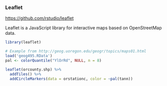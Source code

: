 
### Leaflet

<https://github.com/rstudio/leaflet>

Leaflet is a JavaScript library for interactive maps based on OpenStreetMap data.

```r
library(leaflet)

# Example from http://geog.uoregon.edu/geogr/topics/maps01.html
load('geog495.RData')
pal <- colorQuantile("YlOrRd", NULL, n = 8)

leaflet(orcounty.shp) %>%
  addTiles() %>%
  addCircleMarkers(data = orstationc, color = ~pal(tann))
```
